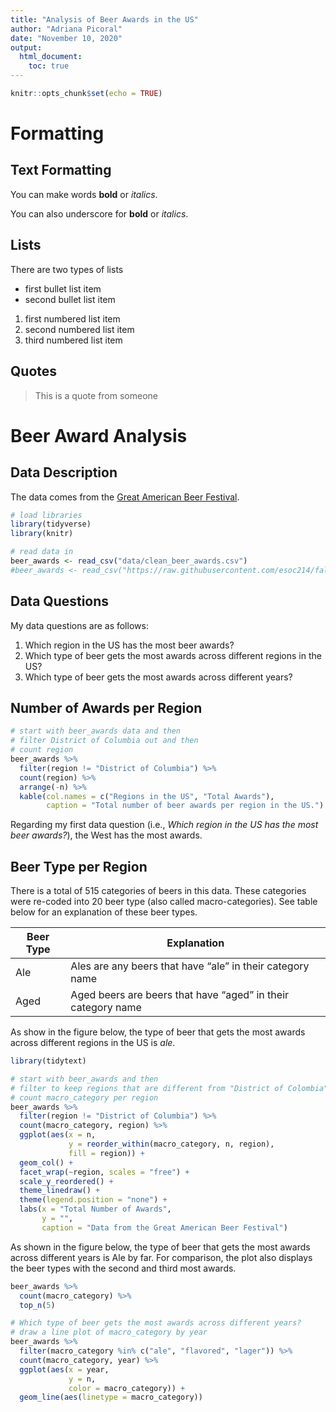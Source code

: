 ```yaml
---
title: "Analysis of Beer Awards in the US"
author: "Adriana Picoral"
date: "November 10, 2020"
output:
  html_document:
    toc: true
---
```


```r
knitr::opts_chunk$set(echo = TRUE)
```

# Formatting

## Text Formatting

You can make words **bold** or *italics*.

You can also underscore for __bold__ or _italics_.

## Lists

There are two types of lists

- first bullet list item
- second bullet list item

1. first numbered list item
1. second numbered list item
1. third numbered list item

## Quotes

> This is a quote from someone

# Beer Award Analysis

## Data Description

The data comes from the [Great American Beer Festival](https://www.greatamericanbeerfestival.com/the-competition/winners/). 

```r
# load libraries
library(tidyverse)
library(knitr)
```

```r
# read data in
beer_awards <- read_csv("data/clean_beer_awards.csv")
#beer_awards <- read_csv("https://raw.githubusercontent.com/esoc214/fall2020_002_class_scripts/main/data/clean_beer_awards.csv")
```

## Data Questions

My data questions are as follows:

1. Which region in the US has the most beer awards?
1. Which type of beer gets the most awards across different regions in the US?
1. Which type of beer gets the most awards across different years?

## Number of Awards per Region

```r
# start with beer_awards data and then
# filter District of Columbia out and then
# count region
beer_awards %>%
  filter(region != "District of Columbia") %>%
  count(region) %>%
  arrange(-n) %>%
  kable(col.names = c("Regions in the US", "Total Awards"),
        caption = "Total number of beer awards per region in the US.")
```

Regarding my first data question (i.e., *Which region in the US has the most beer awards?*), the West has the most awards.

## Beer Type per Region

There is a total of 515 categories of beers in this data. These categories were re-coded into 20 beer type (also called macro-categories). See table below for an explanation of these beer types.

| Beer Type | Explanation |
| --------- | ----------- |
| Ale | Ales are any beers that have "ale" in their category name |
| Aged | Aged beers are beers that have "aged" in their category name |




As show in the figure below, the type of beer that gets the most awards across different regions in the US is *ale*.

```r
library(tidytext)

# start with beer_awards and then
# filter to keep regions that are different from "District of Colombia"
# count macro_category per region
beer_awards %>%
  filter(region != "District of Columbia") %>%
  count(macro_category, region) %>%
  ggplot(aes(x = n,
             y = reorder_within(macro_category, n, region),
             fill = region)) +
  geom_col() +
  facet_wrap(~region, scales = "free") +
  scale_y_reordered() +
  theme_linedraw() +
  theme(legend.position = "none") +
  labs(x = "Total Number of Awards",
       y = "",
       caption = "Data from the Great American Beer Festival")
```

As shown in the figure below, the type of beer that gets the most awards across different years is Ale by far. For comparison, the plot also displays the beer types with the second and third most awards.

```r
beer_awards %>%
  count(macro_category) %>%
  top_n(5)

# Which type of beer gets the most awards across different years?
# draw a line plot of macro_category by year
beer_awards %>%
  filter(macro_category %in% c("ale", "flavored", "lager")) %>%
  count(macro_category, year) %>%
  ggplot(aes(x = year,
             y = n,
             color = macro_category)) +
  geom_line(aes(linetype = macro_category))


```
